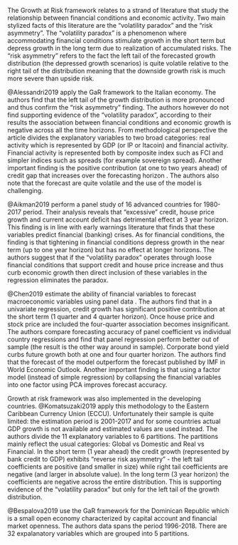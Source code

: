 The Growth at Risk framework relates to a strand of literature that study the
relationship between financial conditions and economic activity. Two main
stylized facts of this literature are the "volatility paradox" and the
"risk asymmetry". The "volatility paradox" is a phenomenon where accommodating
financial conditions stimulate growth in the short term but depress growth in
the long term due to realization of accumulated risks. The "risk asymmetry"
refers to the fact the left tail of the forecasted growth distribution 
(the depressed growth scenarios) is quite volatile relative to the right
tail of the distribution meaning that the downside growth risk is much more
severe than upside risk.


@Alessandri2019 apply the GaR framework to the Italian economy.
The authors find that the left tail of the growth distribution is more pronounced
and thus confirm the "risk asymmetry" finding. The authors however do not find
supporting evidence of the "volatility paradox", according to their results the
association between financial conditions and economic growth is negative across
all the time horizons. From methodological perspective the article divides the 
explanatory variables to two broad categories: real activity which is 
represented by GDP (or IP or Itacoin) and financial activity. Financial 
activity is represented both by composite index such as FCI and simpler indices
such as spreads (for example sovereign spread). Another important finding is
the positive contribution (at one to two years ahead) of credit gap that
increases over the forecasting horizon . The authors also note that the
forecast are quite volatile and the use of the model is challenging.

@Aikman2019 perform a panel study of 16 advanced countries for 1980-2017 period.
Their analysis reveals that "excessive" credit, house price growth and
current account deficit has detrimental effect at 3 year horizon. This finding
 is in line with early warnings literature that finds that these variables
predict financial (banking) crises. As for financial conditions, the finding is
that tightening in financial conditions depress growth in the near term
(up to one year horizon) but has no effect at longer horizons. The authors 
suggest that if the "volatility paradox" operates through loose financial 
conditions that support credit and house price increase and thus curb economic
growth then direct inclusion of these variables in the regression eliminates
the paradox.

@Chen2019 estimate the ability of financial variables to forecast 
macroeconomic variables using panel data . The authors find that in a univariate
regression, credit growth has significant positive contribution at the short term
(1 quarter and 4 quarter horizon). Once house price and stock price are included
the four-quarter association becomes insignificant. The authors compare
forecasting accuracy of panel coefficient vs individual country regressions and
find that panel regression perform better out of sample
(the result is the other way around in sample). Corporate bond yield curbs
future growth both at one and four quarter horizon. The authors find that the
forecast of the model outperform the forecast published by IMF in World 
Economic Outlook. Another important finding is that using a factor model (instead
of simple regression) by collapsing the financial variables into one factor using
PCA improves forecast accuracy.


Growth at risk framework was also implemented in the developing countries.
@Komatsuzaki2019 apply this methodology to the Eastern Caribbean Currency Union
(ECCU). Unfortunately their sample is quite limited: the estimation period is
2001-2017 and for some countries actual GDP growth is not available and estimated
values are used instead. The authors divide the 11 explanatory variables to 6
partitions. The partitions mainly reflect the usual categories:
Global vs Domestic and Real vs Financial. In the short term (1 year ahead) the
credit growth (represented by bank credit to GDP) exhibits 
"reverse risk asymmetry" - the left tail coefficients are positive (and smaller
in size) while right tail coefficients are negative (and larger in absolute
value). In the long term (3 year horizon) the
coefficients are negative across the entire distribution. This is supporting
evidence of the "volatility paradox" but only for the left tail of the growth
distribution. 

@Bespalova2019 use the GaR framework for the Dominican Republic which is a small
open economy characterized by capital account and financial market openness.
The authors data spans the period 1996-2018. There are 32 expalanatory variables
which are grouped into 5 partitions. 
